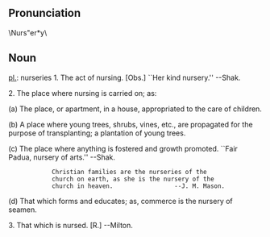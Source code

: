 ==Pronunciation==
\Nurs"er*y\
==Noun==
[[pl.]]: nurseries
1. The act of nursing. [Obs.] ``Her kind nursery.'' --Shak.

2. The place where nursing is carried on; as:

(a) The place, or apartment, in a house, appropriated to the care of children.

(b) A place where young trees, shrubs, vines, etc., are      propagated for the purpose of transplanting; a plantation of young trees.

(c) The place where anything is fostered and growth promoted. ``Fair Padua, nursery of arts.'' --Shak.

             Christian families are the nurseries of the
             church on earth, as she is the nursery of the
             church in heaven.                 --J. M. Mason.

(d) That which forms and educates; as, commerce is the nursery of seamen.

3. That which is nursed. [R.] --Milton.